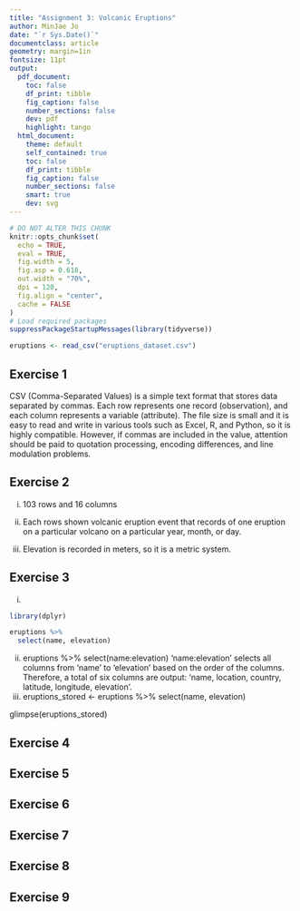 ```yaml
---
title: "Assignment 3: Volcanic Eruptions"
author: MinJae Jo
date: "`r Sys.Date()`"
documentclass: article
geometry: margin=1in
fontsize: 11pt
output:
  pdf_document:
    toc: false
    df_print: tibble
    fig_caption: false
    number_sections: false
    dev: pdf
    highlight: tango
  html_document:
    theme: default
    self_contained: true
    toc: false
    df_print: tibble
    fig_caption: false
    number_sections: false
    smart: true
    dev: svg
---
```


```r
# DO NOT ALTER THIS CHUNK
knitr::opts_chunk$set(
  echo = TRUE,
  eval = TRUE,
  fig.width = 5,
  fig.asp = 0.618,
  out.width = "70%",
  dpi = 120,
  fig.align = "center",
  cache = FALSE
)
# Load required packages
suppressPackageStartupMessages(library(tidyverse))
```

```r
eruptions <- read_csv("eruptions_dataset.csv")
```

## Exercise 1
CSV (Comma-Separated Values) is a simple text format that stores data separated by commas. Each row represents one record (observation), and each column represents a variable (attribute). The file size is small and it is easy to read and write in various tools such as Excel, R, and Python, so it is highly compatible. However, if commas are included in the value, attention should be paid to quotation processing, encoding differences, and line modulation problems.


## Exercise 2
i. 103 rows and 16 columns

ii. Each rows shown volcanic eruption event that records of one eruption on a particular volcano on a particular year, month, or day.

iii. Elevation is recorded in meters, so it is a metric system.

## Exercise 3
i. 
```r
library(dplyr)

eruptions %>%
  select(name, elevation)
```
ii. 
eruptions %>%
  select(name:elevation)
'name:elevation' selects all columns from 'name' to 'elevation' based on the order of the columns. Therefore, a total of six columns are output: 'name, location, country, latitude, longitude, elevation'.
iii.
eruptions_stored <- eruptions %>%
  select(name, elevation)

glimpse(eruptions_stored)


## Exercise 4



## Exercise 5



## Exercise 6



## Exercise 7



## Exercise 8



## Exercise 9